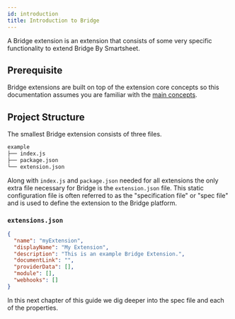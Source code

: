 ```yaml
---
id: introduction
title: Introduction to Bridge
---
```



A Bridge extension is an extension that consists of some very specific functionality to extend Bridge By Smartsheet.

## Prerequisite

Bridge extensions are built on top of the extension core concepts so this documentation assumes you are familiar with the [main concepts](/concepts/introduction).

## Project Structure

The smallest Bridge extension consists of three files.

```bash {4}
example
├── index.js
├── package.json
└── extension.json
```

Along with `index.js` and `package.json` needed for all extensions the only extra file necessary for Bridge is the `extension.json` file. This static configuration file is often referred to as the "specification file" or "spec file" and is used to define the extension to the Bridge platform.

### `extensions.json`

```json
{
  "name": "myExtension",
  "displayName": "My Extension",
  "description": "This is an example Bridge Extension.",
  "documentLink": "",
  "providerData": [],
  "module": [],
  "webhooks": []
}
```

In this next chapter of this guide we dig deeper into the spec file and each of the properties.
